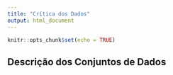 ```yaml
---
title: "Crítica dos Dados"
output: html_document
---
```


```r
knitr::opts_chunk$set(echo = TRUE)
```

## Descrição dos Conjuntos de Dados



